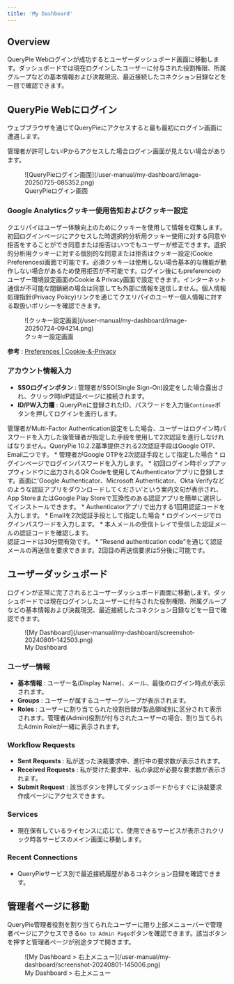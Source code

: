 ```yaml
---
title: 'My Dashboard'
---
```



## Overview

QueryPie Webログインが成功するとユーザーダッシュボード画面に移動します。ダッシュボードでは現在ログインしたユーザーに付与された役割権限、所属グループなどの基本情報および決裁現況、最近接続したコネクション目録などを一目で確認できます。

## QueryPie Webにログイン

ウェブブラウザを通じてQueryPieにアクセスすると最も最初にログイン画面に遭遇します。

<Callout type="info">
管理者が許可しないIPからアクセスした場合ログイン画面が見えない場合があります。
</Callout>

<figure data-layout="center" data-align="center">
![QueryPieログイン画面](/user-manual/my-dashboard/image-20250725-085352.png)
<figcaption>
QueryPieログイン画面
</figcaption>
</figure>


### Google Analyticsクッキー使用告知およびクッキー設定

クエリパイはユーザー体験向上のためにクッキーを使用して情報を収集します。初回ログインページにアクセスした時選択的分析用クッキー使用に対する同意や拒否をすることができ同意または拒否はいつでもユーザーが修正できます。選択的分析用クッキーに対する個別的な同意または拒否はクッキー設定(Cookie Preferences)画面で可能です。必須クッキーは使用しない場合基本的な機能が動作しない場合があるため使用拒否が不可能です。ログイン後にもpreferenceのユーザー環境設定画面のCookie & Privacy画面で設定できます。インターネット通信が不可能な閉鎖網の場合は同意しても外部に情報を送信しません。個人情報処理指針(Privacy Policy)リンクを通じてクエリパイのユーザー個人情報に対する取扱いポリシーを確認できます。<br/>

<figure data-layout="center" data-align="center">
![クッキー設定画面](/user-manual/my-dashboard/image-20250724-094214.png)
<figcaption>
クッキー設定画面
</figcaption>
</figure>

**参考**  : [Preferences | Cookie-&-Privacy](preferences#cookie-%26-privacy)

### アカウント情報入力

*  **SSOログインボタン**  : 管理者がSSO(Single Sign-On)設定をした場合露出され、クリック時IdP認証ページに接続されます。
*  **ID/PW入力欄**  : QueryPieに登録されたID、パスワードを入力後`Continue`ボタンを押してログインを進行します。

<Callout type="info">
管理者がMulti-Factor Authentication設定をした場合、ユーザーはログイン時パスワードを入力した後管理者が指定した手段を使用して2次認証を進行しなければなりません。QueryPie 10.2.2基準提供される2次認証手段はGoogle OTP、Email二つです。
* 管理者がGoogle OTPを2次認証手段として指定した場合
    * ログインページでログインパスワードを入力します。
    * 初回ログイン時ポップアップウィンドウに出力されるQR Codeを使用してAuthenticatorアプリに登録します。画面に'Google Authenticator、Microsoft Authenticator、Okta Verifyなどのような認証アプリをダウンロードしてください'という案内文句が表示され、App StoreまたはGoogle Play Storeで互換性のある認証アプリを簡単に選択してインストールできます。
    * Authenticatorアプリで出力する1回用認証コードを入力します。
* Emailを2次認証手段として指定した場合
    * ログインページでログインパスワードを入力します。
    * 本人メールの受信トレイで受信した認証メールの認証コードを確認します。<br/>認証コードは30分間有効です。 
    * "Resend authentication code"を通じて認証メールの再送信を要求できます。2回目の再送信要求は5分後に可能です。 
</Callout>

## ユーザーダッシュボード

ログインが正常に完了されるとユーザーダッシュボード画面に移動します。ダッシュボードでは現在ログインしたユーザーに付与された役割権限、所属グループなどの基本情報および決裁現況、最近接続したコネクション目録などを一目で確認できます。

<figure data-layout="center" data-align="center">
![My Dashboard](/user-manual/my-dashboard/screenshot-20240801-142503.png)
<figcaption>
My Dashboard
</figcaption>
</figure>

### ユーザー情報

*  **基本情報**  : ユーザー名(Display Name)、メール、最後のログイン時点が表示されます。
*  **Groups**  : ユーザーが属するユーザーグループが表示されます。
*  **Roles**  : ユーザーに割り当てられた役割目録が製品領域別に区分されて表示されます。管理者(Admin)役割が付与されたユーザーの場合、割り当てられたAdmin Roleが一緒に表示されます。

### Workflow Requests

*  **Sent**   **Requests**  : 私が送った決裁要求中、進行中の要求数が表示されます。
*  **Received**   **Requests**  : 私が受けた要求中、私の承認が必要な要求数が表示されます。
*  **Submit Request**  : 該当ボタンを押してダッシュボードからすぐに決裁要求作成ページにアクセスできます。

### Services

* 現在保有しているライセンスに応じて、使用できるサービスが表示されクリック時各サービスのメイン画面に移動します。

### Recent Connections

* QueryPieサービス別で最近接続履歴があるコネクション目録を確認できます。


## 管理者ページに移動

QueryPie管理者役割を割り当てられたユーザーに限り上部メニューバーで管理者ページにアクセスできる`Go to Admin Page`ボタンを確認できます。該当ボタンを押すと管理者ページが別途タブで開きます。

<figure data-layout="center" data-align="center">
![My Dashboard &gt; 右上メニュー](/user-manual/my-dashboard/screenshot-20240801-145006.png)
<figcaption>
My Dashboard &gt; 右上メニュー
</figcaption>
</figure>


